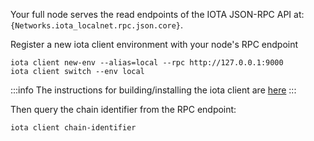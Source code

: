 
Your full node serves the read endpoints of the IOTA JSON-RPC API at: <code>{Networks.iota_localnet.rpc.json.core}</code>.

Register a new iota client environment with your node's RPC endpoint
```shell
iota client new-env --alias=local --rpc http://127.0.0.1:9000
iota client switch --env local
```

:::info 
The instructions for building/installing the iota client are [here](../../references/cli)
:::

Then query the chain identifier from the RPC endpoint:
```shell
iota client chain-identifier
```